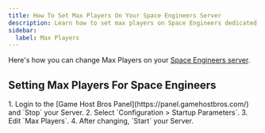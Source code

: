 ```yaml
---
title: How To Set Max Players On Your Space Engineers Server
description: Learn how to set max players on Space Engineers dedicated Server
sidebar:
  label: Max Players
---
```


Here's how you can change Max Players on your [Space Engineers server](https://www.gamehostbros.com/space-engineers-server-hosting/).

## Setting Max Players For Space Engineers

<Steps>
1. Login to the [Game Host Bros Panel](https://panel.gamehostbros.com/) and `Stop` your Server.
2. Select `Configuration > Startup Parameters`.
3. Edit `Max Players`.
4. After changing, `Start` your Server.
</Steps>

